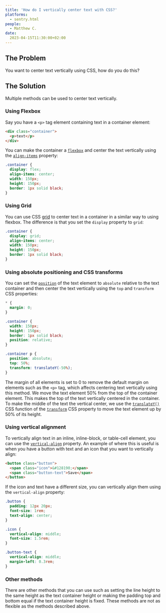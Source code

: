 ```yaml
---
title: 'How do I vertically center text with CSS?'
platforms: 
  - sentry.html
people: 
  - Matthew C.
date: 
  2023-04-15T11:30:00+02:00
---
```


## The Problem

You want to center text vertically using CSS, how do you do this?

## The Solution

Multiple methods can be used to center text vertically.

### Using Flexbox

Say you have a `<p>` tag element containing text in a container element:

```html
<div class="container">
  <p>text</p>
</div>
```

You can make the container a [`flexbox`](https://developer.mozilla.org/en-US/docs/Learn/CSS/CSS_layout/Flexbox) and center the text vertically using the [`align-items`](https://developer.mozilla.org/en-US/docs/Web/CSS/align-items) property:

```css
.container {
  display: flex;
  align-items: center;
  width: 150px;
  height: 150px;
  border: 1px solid black;
}
```

### Using Grid

You can use CSS [grid](https://developer.mozilla.org/en-US/docs/Web/CSS/grid) to center text in a container in a similar way to using flexbox. The difference is that you set the `display` property to `grid`:

```css
.container {
  display: grid;
  align-items: center;
  width: 150px;
  height: 150px;
  border: 1px solid black;
}
```

### Using absolute positioning and CSS transforms

You can set the [`position`](https://developer.mozilla.org/en-US/docs/Web/CSS/position) of the text element to `absolute` relative to the text container and then center the text vertically using the `top` and `transform`  CSS properties:

```css
* {
  margin: 0;
}

.container {
  width: 150px;
  height: 150px;
  border: 1px solid black;
  position: relative;
}

.container p {
  position: absolute;
  top: 50%;
  transform: translateY(-50%);
}
```

The margin of all elements is set to 0 to remove the default margin on elements such as the `<p>` tag, which affects centering text vertically using this method. We move the text element 50% from the top of the container element. This makes the top of the text vertically centered in the container. To make the middle of the text the vertical center, we use the [`translateY()`](https://developer.mozilla.org/en-US/docs/Web/CSS/transform-function/translateY) CSS function of the [`transform`](https://developer.mozilla.org/en-US/docs/Web/CSS/transform) CSS property to move the text element up by 50% of its height.

### Using vertical alignment

To vertically align text in an inline, inline-block, or table-cell element, you can use the [`vertical-align`](https://developer.mozilla.org/en-US/docs/Web/CSS/vertical-align) property. An example of where this is useful is when you have a button with text and an icon that you want to vertically align:

```html
<button class="button">
  <span class="icon">&#128190;</span>
  <span class="button-text">Save</span>
</button>
```

If the icon and text have a different size, you can vertically align them using the `vertical-align` property:

```css
.button {
  padding: 12px 20px;
  font-size: 1rem;
  text-align: center;
}

.icon {
  vertical-align: middle;
  font-size: 1.5rem;
}

.button-text {
  vertical-align: middle;
  margin-left: 0.3rem;
}
```

### Other methods

There are other methods that you can use such as setting the line height to the same height as the text container height or making the padding top and bottom equal if the text container height is fixed. These methods are not as flexible as the methods described above.

